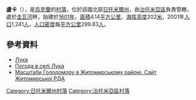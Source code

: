 {{coord|50|10|37|N|28|48|49|E|scale:30000|display=title}}

'''盧卡'''（{{lang-uk|Лука}}），是[[烏克蘭|烏克蘭]]的[[村落|村落]]，位於該國北部[[日托米爾州|日托米爾州]]，由[[治托米亞區|治托米亞區]]負責管轄，處於[[圭瓦河|圭瓦河]]畔，始建於[[1601年|1601年]]，[[面積|面積]]4.14[[平方公里|平方公里]]，[[海拔高度|海拔高度]]202[[米_(单位)|米]]，2001年[[人口|人口]]1,241[[人|人]]，[[人口密度|人口密度]]每[[平方公里|平方公里]]299.83[[人|人]]。

==參考資料== 
* [http://gska2.rada.gov.ua/pls/z7502/A005?rdat1=03.01.2009&rf7571=9344 Лука]{{dead link|date=2018年4月 |bot=InternetArchiveBot |fix-attempted=yes }}
* [http://weather.in.ua/ua/zhitomirskaja/13988 Погода в селі Лука] {{Wayback|url=http://weather.in.ua/ua/zhitomirskaja/13988 |date=20160909131633 }}
* [https://web.archive.org/web/20110915195159/http://www.zhytomyr-rda.gov.ua/Rozdil_3/Golodomor_1932_1933_rokiv/Golodomor_u_regioni/Masshtabi_Golodomoru_u_regioni__CHorni_doshki__Postrazhdali_sela_ Масштаби Голодомору в Житомирському районі. Сайт Житомирської РДА]

{{DEFAULTSORT:Лука}}
[[Category:日托米爾州村落|Category:日托米爾州村落]]
[[Category:治托米亞區村落|Category:治托米亞區村落]]


{{Zhytomyr-geo-stub}}